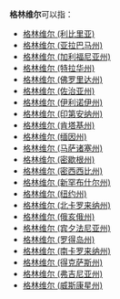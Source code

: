{{disambig|Cat=四字地名消歧義}}
'''格林维尔'''可以指：
* [[格林维尔_(利比里亚)|格林维尔 (利比里亚)]]
* [[格林维尔_(亚拉巴马州)|格林维尔 (亚拉巴马州)]]
* [[格林维尔_(加利福尼亚州)|格林维尔 (加利福尼亚州)]]
* [[格林维尔_(特拉华州)|格林维尔 (特拉华州)]]
* [[格林维尔_(佛罗里达州)|格林维尔 (佛罗里达州)]]
* [[格林维尔_(佐治亚州)|格林维尔 (佐治亚州)]]
* [[格林维尔_(伊利诺伊州)|格林维尔 (伊利诺伊州)]]
* [[格林维尔_(印第安纳州)|格林维尔 (印第安纳州)]]
* [[格林维尔_(肯塔基州)|格林维尔 (肯塔基州)]]
* [[格林维尔_(缅因州)|格林维尔 (缅因州)]]
* [[格林维尔_(马萨诸塞州)|格林维尔 (马萨诸塞州)]]
* [[格林维尔_(密歇根州)|格林维尔 (密歇根州)]]
* [[格林维尔_(密西西比州)|格林维尔 (密西西比州)]]
* [[格林维尔_(新罕布什尔州)|格林维尔 (新罕布什尔州)]]
* [[格林维尔_(纽约州)|格林维尔 (纽约州)]]
* [[格林维尔_(北卡罗来纳州)|格林维尔 (北卡罗来纳州)]]
* [[格林维尔_(俄亥俄州)|格林维尔 (俄亥俄州)]]
* [[格林维尔_(宾夕法尼亚州)|格林维尔 (宾夕法尼亚州)]]
* [[格林维尔_(罗得岛州)|格林维尔 (罗得岛州)]]
* [[格林维尔_(南卡罗来纳州)|格林维尔 (南卡罗来纳州)]]
* [[格林维尔_(得克萨斯州)|格林维尔 (得克萨斯州)]]
* [[格林维尔_(弗吉尼亚州)|格林维尔 (弗吉尼亚州)]]
* [[格林维尔_(威斯康星州)|格林维尔 (威斯康星州)]]